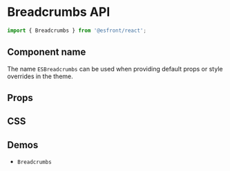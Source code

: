
<Meta title="Components API/Breadcrumbs" />

# Breadcrumbs API

```js
import { Breadcrumbs } from '@esfront/react';
```

## Component name

The name `ESBreadcrumbs` can be used when providing default props or style overrides in the theme.

## Props

<TableInterface name="BreadcrumbsProps" variant="props" />

## CSS

<TableInterface name="BreadcrumbsClasses" variant="css" />

## Demos

<ul>
  <li>
    <LinkTo kind="components-Breadcrumbs" story="demo">
      <code>Breadcrumbs</code>
    </LinkTo>
  </li>
</ul>
